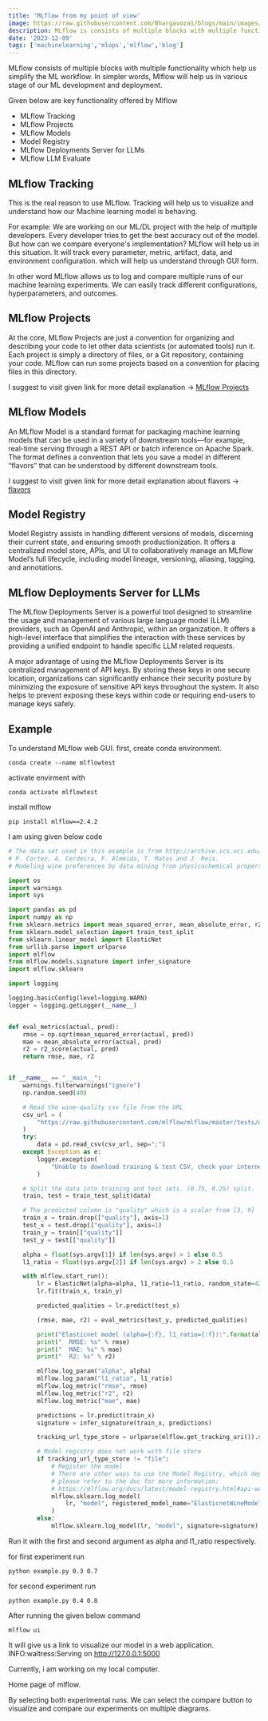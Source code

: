 ```yaml
---
title: 'MLflow from my point of view'
image: https://raw.githubusercontent.com/Bhargavoza1/blogs/main/images/mlflow.png
description: MLflow is consists of multiple blocks with multiple functionality which help us to simplifying the ML workflow.
date: '2023-12-09'
tags: ['machinelearning','mlops','mlflow','blog']
---
```



MLflow consists of multiple blocks with multiple functionality which help us simplify the ML workflow.
In simpler words, Mlflow will help us in various stage of our ML development and deployment.

<CustomImage src="https://raw.githubusercontent.com/Bhargavoza1/blogs/main/images/mlflow.png"  alt="biological neuron" height={512} width={1000} />

Given below are key functionality offered by Mlflow

- MLflow Tracking
- MLflow Projects
- MLflow Models
- Model Registry
- MLflow Deployments Server for LLMs
- MLflow LLM Evaluate


## MLflow Tracking 
This is the real reason to use MLflow. Tracking will help us to visualize and understand how our Machine learning model is behaving. 

For example: We are working on our ML/DL project with the help of multiple developers. Every developer tries to get the best accuracy out of the model. But how can we compare everyone's implementation?
MLflow will help us in this situation. It will track every parameter, metric, artifact, data, and environment configuration. which will help us understand through GUI form.

In other word MLflow allows us to log and compare multiple runs of our machine learning experiments. We can easily track different configurations, hyperparameters, and outcomes.


## MLflow Projects
At the core, MLflow Projects are just a convention for organizing and describing your code to let other data scientists (or automated tools) run it. 
Each project is simply a directory of files, or a Git repository, containing your code. MLflow can run some projects based on a convention for placing files in this directory.

I suggest to visit given link for more detail explanation -> [MLflow Projects](https://mlflow.org/docs/latest/projects.html) 


## MLflow Models
An MLflow Model is a standard format for packaging machine learning models that can be used in a variety of downstream tools—for example, real-time serving through a REST API or batch inference on Apache Spark. 
The format defines a convention that lets you save a model in different “flavors” that can be understood by different downstream tools.

I suggest to visit given link for more detail explanation about flavors -> [flavors](https://mlflow.org/docs/latest/models.html#built-in-model-flavors) 


## Model Registry
Model Registry assists in handling different versions of models, discerning their current state, and ensuring smooth productionization. 
It offers a centralized model store, APIs, and UI to collaboratively manage an MLflow Model’s full lifecycle, including model lineage, versioning, aliasing, tagging, and annotations.

## MLflow Deployments Server for LLMs
The MLflow Deployments Server is a powerful tool designed to streamline the usage and management of various large language model (LLM) providers, such as OpenAI and Anthropic, within an organization. 
It offers a high-level interface that simplifies the interaction with these services by providing a unified endpoint to handle specific LLM related requests.

A major advantage of using the MLflow Deployments Server is its centralized management of API keys.
By storing these keys in one secure location, organizations can significantly enhance their security posture by minimizing the exposure of sensitive API keys throughout the system. 
It also helps to prevent exposing these keys within code or requiring end-users to manage keys safely.


## Example
To understand MLflow web GUI. first, create conda environment.

```conda
conda create --name mlflowtest
```

activate envirment with 
``` conda
conda activate mlflowtest
```

install mlflow
```
pip install mlflow==2.4.2
```


I am using given below code 

```python
# The data set used in this example is from http://archive.ics.uci.edu/ml/datasets/Wine+Quality
# P. Cortez, A. Cerdeira, F. Almeida, T. Matos and J. Reis.
# Modeling wine preferences by data mining from physicochemical properties. In Decision Support Systems, Elsevier, 47(4):547-553, 2009.

import os
import warnings
import sys

import pandas as pd
import numpy as np
from sklearn.metrics import mean_squared_error, mean_absolute_error, r2_score
from sklearn.model_selection import train_test_split
from sklearn.linear_model import ElasticNet
from urllib.parse import urlparse
import mlflow
from mlflow.models.signature import infer_signature
import mlflow.sklearn

import logging

logging.basicConfig(level=logging.WARN)
logger = logging.getLogger(__name__)


def eval_metrics(actual, pred):
    rmse = np.sqrt(mean_squared_error(actual, pred))
    mae = mean_absolute_error(actual, pred)
    r2 = r2_score(actual, pred)
    return rmse, mae, r2


if __name__ == "__main__":
    warnings.filterwarnings("ignore")
    np.random.seed(40)

    # Read the wine-quality csv file from the URL
    csv_url = (
        "https://raw.githubusercontent.com/mlflow/mlflow/master/tests/datasets/winequality-red.csv"
    )
    try:
        data = pd.read_csv(csv_url, sep=";")
    except Exception as e:
        logger.exception(
            "Unable to download training & test CSV, check your internet connection. Error: %s", e
        )

    # Split the data into training and test sets. (0.75, 0.25) split.
    train, test = train_test_split(data)

    # The predicted column is "quality" which is a scalar from [3, 9]
    train_x = train.drop(["quality"], axis=1)
    test_x = test.drop(["quality"], axis=1)
    train_y = train[["quality"]]
    test_y = test[["quality"]]

    alpha = float(sys.argv[1]) if len(sys.argv) > 1 else 0.5
    l1_ratio = float(sys.argv[2]) if len(sys.argv) > 2 else 0.5

    with mlflow.start_run():
        lr = ElasticNet(alpha=alpha, l1_ratio=l1_ratio, random_state=42)
        lr.fit(train_x, train_y)

        predicted_qualities = lr.predict(test_x)

        (rmse, mae, r2) = eval_metrics(test_y, predicted_qualities)

        print("Elasticnet model (alpha={:f}, l1_ratio={:f}):".format(alpha, l1_ratio))
        print("  RMSE: %s" % rmse)
        print("  MAE: %s" % mae)
        print("  R2: %s" % r2)

        mlflow.log_param("alpha", alpha)
        mlflow.log_param("l1_ratio", l1_ratio)
        mlflow.log_metric("rmse", rmse)
        mlflow.log_metric("r2", r2)
        mlflow.log_metric("mae", mae)

        predictions = lr.predict(train_x)
        signature = infer_signature(train_x, predictions)

        tracking_url_type_store = urlparse(mlflow.get_tracking_uri()).scheme

        # Model registry does not work with file store
        if tracking_url_type_store != "file":
            # Register the model
            # There are other ways to use the Model Registry, which depends on the use case,
            # please refer to the doc for more information:
            # https://mlflow.org/docs/latest/model-registry.html#api-workflow
            mlflow.sklearn.log_model(
                lr, "model", registered_model_name="ElasticnetWineModel", signature=signature
            )
        else:
            mlflow.sklearn.log_model(lr, "model", signature=signature)
```


Run it with the first and second argument as alpha and l1_ratio respectively.

for first experiment run
```
python example.py 0.3 0.7
```

for second experiment run
```
python example.py 0.4 0.8
```

After running the given below command 

```
mlflow ui
```

It will give us a link to visualize our model in a web application. 
INFO:waitress:Serving on http://127.0.0.1:5000

Currently, i am working on my local computer.

Home page of mlflow. 
<CustomImage src="https://raw.githubusercontent.com/Bhargavoza1/blogs/main/images/mlflowcompare.png" alt="mlflow home page" />


By selecting both experimental runs. 
We can select the compare button to visualize and compare our experiments on multiple diagrams.
<CustomImage src="https://raw.githubusercontent.com/Bhargavoza1/blogs/main/images/mlflowcompare2.png" alt="mlflow home page" />


